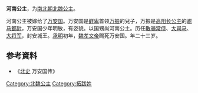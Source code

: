 {{東亞女性歷史人物
| 名稱=河南公主
| 身份=[[北魏|北魏]]公主
| 畫像=
| 說明=
| 姓=元
| 封爵=[[公主|公主]]
| 位號=
| 封號=河南公主
| 出生年=
| 婚年=
| 逝世年=
| 父親=
| 夫之父=[[万振|万振]]
| 夫=[[万安国|万安国]]
|}}
'''河南公主'''，为[[南北朝|南北朝]][[北魏|北魏]][[公主|公主]]。

河南公主被嫁给了[[万安国|万安国]]。万安国是[[鲜卑|鲜卑]]首领[[万振|万振]]的兒子，万振是[[高阳公主_(北魏)|高阳长公主]]的[[驸马都尉|驸马都尉]]，万安国少年明敏，有姿貌。以国甥尚河南公主。历任[[散骑常侍|散骑常侍]]、[[大司马|大司马]]、[[大将军|大将军]]，封安城王。[[承明|承明]]初年，[[魏孝文帝|魏孝文帝]]赐死万安国。年二十三岁。

== 参考資料 ==
*《[[北史|北史]] 万安国传》
[[Category:北魏公主|Category:北魏公主]]
[[Category:拓跋姓|Category:拓跋姓]]
